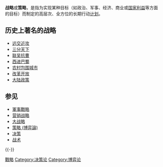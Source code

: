 {{otheruse}}
'''战略'''或'''策略'''，是指为实现某种目标（如政治、军事、经济、商业或[[国家利益|国家利益]]等方面的目标）而制定的高层次、全方位的长期行动[[计划|计划]]。

==历史上著名的战略==
*[[远交近攻|远交近攻]]
*[[三分天下|三分天下]]
*[[联吴抗曹|联吴抗曹]]
*[[西进巴蜀|西进巴蜀]]
*[[农村包围城市|农村包围城市]]
*[[改革开放|改革开放]]
*[[大陆政策|大陆政策]]

==参见==
*[[軍事戰略|軍事戰略]]
*[[营销战略|营销战略]]
*[[大战略|大战略]]
*[[策略_(博弈論)|策略 (博弈論)]]
*[[决策|决策]]
*[[战术|战术]]

{{-}}

{{策略}}
{{Authority control}}

[[Category:戰略|]]
[[Category:决策论|Category:决策论]]
[[Category:博弈论|Category:博弈论]]

{{Mil-stub}}